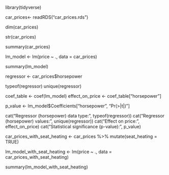 

library(tidyverse)

car_prices<- readRDS("car_prices.rds")



dim(car_prices)


str(car_prices)


summary(car_prices)


lm_model <- lm(price ~ ., data = car_prices)

summary(lm_model)


regressor <- car_prices$horsepower


typeof(regressor)
unique(regressor)


coef_table <- coef(lm_model)
effect_on_price <- coef_table["horsepower"]


p_value <- lm_model$Coefficients["horsepower", "Pr(>|t|)"]


cat("Regressor (horsepower) data type:", typeof(regressor))
cat("Regressor (horsepower) values:", unique(regressor))
cat("Effect on price:", effect_on_price)
cat("Statistical significance (p-value):", p_value)


car_prices_with_seat_heating <- car_prices %>%
mutate(seat_heating = TRUE)


lm_model_with_seat_heating <- lm(price ~ ., data = car_prices_with_seat_heating)


summary(lm_model_with_seat_heating)




